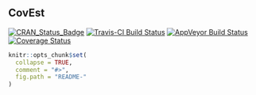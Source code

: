 ## CovEst

[![CRAN_Status_Badge](http://www.r-pkg.org/badges/version/covEst)](https://cran.r-project.org/package=covEst)
[![Travis-CI Build Status](https://travis-ci.org/BenBarnard/CovEst.svg?branch=master)](https://travis-ci.org/BenBarnard/CovEst)
[![AppVeyor Build Status](https://ci.appveyor.com/api/projects/status/github/BenBarnard/CovEst?branch=master&svg=true)](https://ci.appveyor.com/project/BenBarnard/CovEst)
[![Coverage Status](https://img.shields.io/codecov/c/github/BenBarnard/CovEst/master.svg)](https://codecov.io/github/BenBarnard/CovEst?branch=master)

```r
knitr::opts_chunk$set(
  collapse = TRUE,
  comment = "#>",
  fig.path = "README-"
)
```
